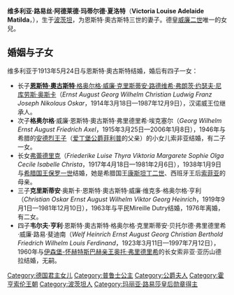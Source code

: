 {{Infobox royalty
| name            = 维多利亚·路易丝
| title           = 不倫瑞克公爵夫人
| image           = Princess Viktoria Luise of Prussia.jpg
| image_size = 250px
| succession = [[不倫瑞克公爵|不倫瑞克公爵]]夫人
| reign = 1913年11月2日-1918年11月8日
| father          = [[威廉二世_(德國)|威廉二世]]
| mother          = [[什勒斯維希-霍爾斯坦的奧古斯塔·維多利亞|奧古斯塔·維多利亞]]
| spouse = [[恩斯特·奧古斯特三世|恩斯特·奧古斯特三世]]
| issue = [[恩斯特·奧古斯特四世|恩斯特·奧古斯特四世]]<br>格奥尔格·威廉<br>希臘王后[[漢諾威的弗蕾德里克|弗蕾德里克]]<br/>克里斯蒂安·奥斯卡<br/>韦尔夫·海因里希
| house     = [[霍亨索倫王朝|霍亨索倫王朝]]
| full name       = 维多利亚·路易丝·阿德莱德·玛蒂尔德·夏洛特<br/>Victoria Louise Adelaide Matilda Charlotte
| date of birth   = {{birth date|1892|9|13}}
| place of birth  = {{flag|德意志帝國}}[[波茨坦|波茨坦]][[大理石宮|大理石宮]]
| date of death   = {{death date and age|1980|12|11|1892|9|13|mf=y}}
| place of death  = {{西德}}[[漢諾威|漢諾威]]
|}}

'''维多利亚·路易丝·阿德莱德·玛蒂尔德·夏洛特'''（'''Victoria Louise Adelaide Matilda'''，{{bd|1892年|9月13日|1980年|12月11日|catIdx=V}}），生于[[波茨坦|波茨坦]]，为恩斯特·奧古斯特三世的妻子。德皇[[威廉二世_(德國)|威廉二世]]唯一的女兒。

== 婚姻与子女 ==
维多利亚于1913年5月24日与恩斯特·奧古斯特结婚，婚后有四子一女：
*长子[[恩斯特·奧古斯特四世_(漢諾威)|'''恩斯特·奧古斯特'''·格奥尔格·威廉·克里斯蒂安·路德维希·弗朗茨·约瑟夫·尼库劳斯·奥斯卡]]（''Ernst August Georg Wilhelm Christian Ludwig Franz Joseph Nikolaus Oskar''，1914年3月18日—1987年12月9日），汉诺威王位继承人。
*次子'''格奥尔格'''·威廉·恩斯特·奧古斯特·弗里德里希·埃克塞尔（''Georg Wilhelm Ernst August Friedrich Axel''，1915年3月25日—2006年1月8日），1946年与希腊的[[安德烈王子_(希腊)|安德烈王子]]（[[爱丁堡公爵|爱丁堡公爵]][[菲利普亲王_(爱丁堡公爵)|菲利普]]的父亲）的小女儿索非亚结婚，有二子一女。
*长女[[漢諾威的弗蕾德里克|弗蕾德里克]]（''Friederike Luise Thyra Viktoria Margarete Sophie Olga Cecile Isabelle Christa''，1917年4月18日—1981年2月6日），1938年1月9日与[[希腊君主列表|希腊国王]][[保罗一世_(希腊)|保罗一世]]结婚，她是希腊国王[[康斯坦丁二世_(希腊)|康斯坦丁二世]]、西班牙王后[[索菲亚_(西班牙王后)|索菲亚]]的母亲。
*三子'''克里斯蒂安'''·奥斯卡·恩斯特·奧古斯特·威廉·维克多·格奥尔格·亨利（''Christian Oskar Ernst August Wilhelm Viktor Georg Heinrich''，1919年9月1日—1981年12月10日），1963年与平民Mireille Dutry结婚，1976年离婚，有二女。
*四子'''韦尔夫·亨利'''·恩斯特·奧古斯特·格奥尔格·克里斯蒂安·贝托尔德·弗里德里希·威廉·路易·斐迪南（''Welf Heinrich Ernst August Georg Christian Berthold Friedrich Wilhelm Louis Ferdinand''，1923年3月11日—1997年7月12日），1960年与[[伊森堡统治者列表|伊森堡-怀赫特斯巴赫亲王]][[奥托·弗里德里希_(伊森堡-怀赫特斯巴赫)|奥托·弗里德里希]]的长女索非亚·亚历山德拉结婚，无嗣。

{{Authority control}}
{{DEFAULTSORT:Victoria}}
[[Category:德国君主女儿|Category:德国君主女儿]]
[[Category:普鲁士公主|Category:普鲁士公主]]
[[Category:公爵夫人|Category:公爵夫人]]
[[Category:霍亨索伦王朝|Category:霍亨索伦王朝]]
[[Category:波茨坦人|Category:波茨坦人]]
[[Category:玛丽亚·路易莎皇后勋章得主|Category:玛丽亚·路易莎皇后勋章得主]]